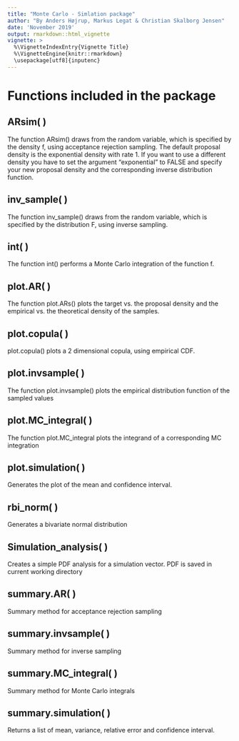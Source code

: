 ```yaml
---
title: "Monte Carlo - Simlation package"
author: "By Anders Højrup, Markus Legat & Christian Skalborg Jensen"
date: 'November 2019'
output: rmarkdown::html_vignette
vignette: >
  %\VignetteIndexEntry{Vignette Title}
  %\VignetteEngine{knitr::rmarkdown}
  \usepackage[utf8]{inputenc}
---
```

# Functions included in the package
## ARsim( )
The function ARsim() draws from the random variable, which is specified by the density f, using acceptance rejection sampling. 
The default proposal density is the exponential density with rate 1. If you want to use a different density you have to set the argument "exponential" to FALSE and specify your new proposal density and the corresponding inverse distribution function.

## inv_sample( )
The function inv_sample() draws from the random variable, which is specified by the distribution F, using inverse sampling. 

## int( )
The function int() performs a Monte Carlo integration of the function f.

## plot.AR( )
The function plot.ARs() plots the target vs. the proposal density and the empirical vs. the theoretical density of the samples.

## plot.copula( )
plot.copula() plots a 2 dimensional copula, using empirical CDF.

## plot.invsample( )
The function plot.invsample() plots the empirical distribution function of the sampled values

## plot.MC_integral( )
The function plot.MC_integral plots the integrand of a corresponding MC integration 

## plot.simulation( )
Generates the plot of the mean and confidence interval.

## rbi_norm( )
Generates a bivariate normal distribution

## Simulation_analysis( )
Creates a simple PDF analysis for a simulation vector. PDF is saved in current working directory

## summary.AR( )
Summary method for acceptance rejection sampling

## summary.invsample( )
Summary method for inverse sampling

## summary.MC_integral( )
Summary method for Monte Carlo integrals

## summary.simulation( )
Returns a list of mean, variance, relative error and confidence interval.


